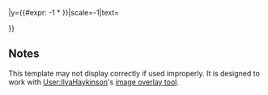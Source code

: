 {{Image label|height={{{height|}}}|x={{#expr: -1 * {{{x|0}}} }}|y={{#expr: -1 * {{{y|0}}} }}|scale=-1|text=<div style="color:black;{{#if: {{{height|}}} | line-height: {{{height}}}px; height:{{{height}}}px; | }}width:{{{width|490}}}px;background:transparent;text-align:{{{alignment|center}}}; margin-top: 10px; font-family: {{{fontfamily|sans-serif}}}; font-size: {{{fontsize|18}}}px; font-weight: bold;">[[{{{link}}}|{{{text}}}]]</div>}}<noinclude>
== Notes ==
This template may not display correctly if used improperly. It is designed to work with [[User:IlyaHaykinson]]'s [[Template:Lead article with large image|image overlay tool]].
</noinclude>